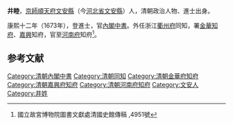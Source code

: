 '''井睦'''，[[京師|京師]][[順天府|順天府]][[文安縣|文安縣]]（今[[河北省|河北省]][[文安縣|文安縣]]）人，清朝政治人物、進士出身。

康熙十二年（1673年），登進士，官[[內閣中書|內閣中書]]。外任浙江[[衢州府|衢州府]]同知，署[[金華府|金華]][[知府|知府]]、[[嘉興|嘉興]]知府，官至[[河南府|河南府]]知府<ref>國立故宮博物院圖書文獻處清國史館傳稿 ,4951號</ref>。

==参考文献==
{{reflist}}
{{清朝人物小作品}}
{{康熙十二年癸丑科殿試金榜}}
{{DEFAULTSORT:Jing井}}
[[Category:清朝內閣中書|Category:清朝內閣中書]]
[[Category:清朝同知|Category:清朝同知]]
[[Category:清朝金華府知府|Category:清朝金華府知府]]
[[Category:清朝嘉興府知府|Category:清朝嘉興府知府]]
[[Category:清朝河南府知府|Category:清朝河南府知府]]
[[Category:文安人|Category:文安人]]
[[Category:井姓|Category:井姓]]